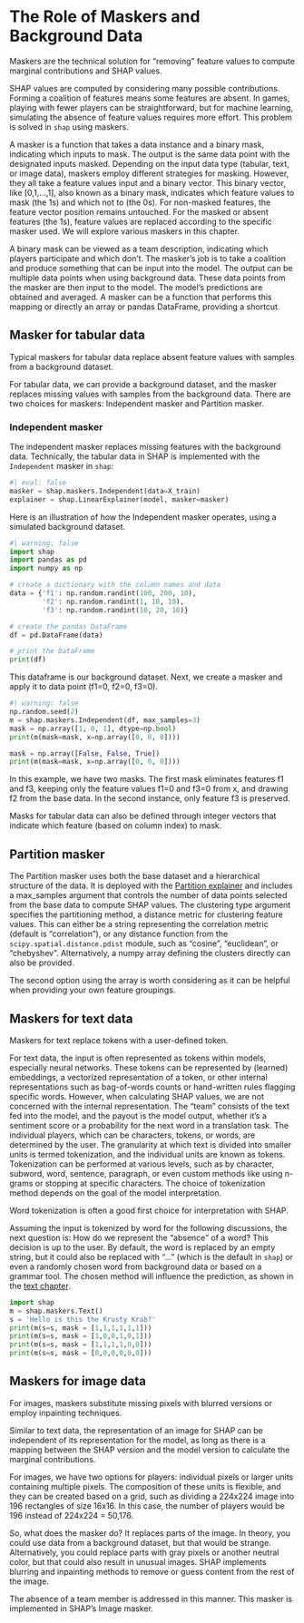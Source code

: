 # The Role of Maskers and Background Data {#maskers}

::: {.callout-note}
Maskers are the technical solution for "removing" feature values to compute marginal contributions and SHAP values.
:::


SHAP values are computed by considering many possible contributions.
Forming a coalition of features means some features are absent.
In games, playing with fewer players can be straightforward, but for machine learning, simulating the absence of feature values requires more effort.
This problem is solved in `shap` using maskers.

A masker is a function that takes a data instance and a binary mask, indicating which inputs to mask.
The output is the same data point with the designated inputs masked.
Depending on the input data type (tabular, text, or image data), maskers employ different strategies for masking.
However, they all take a feature values input and a binary vector.
This binary vector, like [0,1,...,1], also known as a binary mask, indicates which feature values to mask (the 1s) and which not to (the 0s).
For non-masked features, the feature vector position remains untouched.
For the masked or absent features (the 1s), feature values are replaced according to the specific masker used.
We will explore various maskers in this chapter.

A binary mask can be viewed as a team description, indicating which players participate and which don't.
The masker's job is to take a coalition and produce something that can be input into the model.
The output can be multiple data points when using background data.
These data points from the masker are then input to the model.
The model's predictions are obtained and averaged.
A masker can be a function that performs this mapping or directly an array or pandas DataFrame, providing a shortcut.

## Masker for tabular data

::: {.callout-note}
Typical maskers for tabular data replace absent feature values with samples from a background dataset.
:::

For tabular data, we can provide a background dataset, and the masker replaces missing values with samples from the background data.
There are two choices for maskers: Independent masker and Partition masker.

### Independent masker

The independent masker replaces missing features with the background data.
Technically, the tabular data in SHAP is implemented with the `Independent` masker in `shap`:

```python
#| eval: false
masker = shap.maskers.Independent(data=X_train)
explainer = shap.LinearExplainer(model, masker=masker)
```

Here is an illustration of how the Independent masker operates, using a simulated background dataset.

```python
#| warning: false
import shap
import pandas as pd
import numpy as np

# create a dictionary with the column names and data
data = {'f1': np.random.randint(100, 200, 10),
        'f2': np.random.randint(1, 10, 10),
        'f3': np.random.randint(10, 20, 10)}

# create the pandas DataFrame
df = pd.DataFrame(data)

# print the DataFrame
print(df)
```

This dataframe is our background dataset.
Next, we create a masker and apply it to data point (f1=0, f2=0, f3=0).

```python
#| warning: false
np.random.seed(2)
m = shap.maskers.Independent(df, max_samples=3)
mask = np.array([1, 0, 1], dtype=np.bool)
print(m(mask=mask, x=np.array([0, 0, 0])))

mask = np.array([False, False, True])
print(m(mask=mask, x=np.array([0, 0, 0])))
```

In this example, we have two masks.
The first mask eliminates features f1 and f3, keeping only the feature values f1=0 and f3=0 from x, and drawing f2 from the base data.
In the second instance, only feature f3 is preserved.

Masks for tabular data can also be defined through integer vectors that indicate which feature (based on column index) to mask.

## Partition masker

The Partition masker uses both the base dataset and a hierarchical structure of the data.
It is deployed with the [Partition explainer](#estimation) and includes a max_samples argument that controls the number of data points selected from the base data to compute SHAP values.
The clustering type argument specifies the partitioning method, a distance metric for clustering feature values.
This can either be a string representing the correlation metric (default is "correlation"), or any distance function from the `scipy.spatial.distance.pdist` module, such as "cosine", "euclidean", or "chebyshev".
Alternatively, a numpy array defining the clusters directly can also be provided.

The second option using the array is worth considering as it can be helpful when providing your own feature groupings.

## Maskers for text data

::: {.callout-note}
Maskers for text replace tokens with a user-defined token.
:::

For text data, the input is often represented as tokens within models, especially neural networks.
These tokens can be represented by (learned) embeddings, a vectorized representation of a token, or other internal representations such as bag-of-words counts or hand-written rules flagging specific words.
However, when calculating SHAP values, we are not concerned with the internal representation.
The "team" consists of the text fed into the model, and the payout is the model output, whether it's a sentiment score or a probability for the next word in a translation task.
The individual players, which can be characters, tokens, or words, are determined by the user.
The granularity at which text is divided into smaller units is termed tokenization, and the individual units are known as tokens.
Tokenization can be performed at various levels, such as by character, subword, word, sentence, paragraph, or even custom methods like using n-grams or stopping at specific characters.
The choice of tokenization method depends on the goal of the model interpretation.

:::{.callout-tip}

Word tokenization is often a good first choice for interpretation with SHAP.

:::

Assuming the input is tokenized by word for the following discussions, the next question is: How do we represent the "absence" of a word?
This decision is up to the user.
By default, the word is replaced by an empty string, but it could also be replaced with "..." (which is the default in `shap`) or even a randomly chosen word from background data or based on a grammar tool.
The chosen method will influence the prediction, as shown in the [text chapter](#text).


```python
import shap
m = shap.maskers.Text()
s = 'Hello is this the Krusty Krab?'
print(m(s=s, mask = [1,1,1,1,1,1]))
print(m(s=s, mask = [1,0,0,1,0,1]))
print(m(s=s, mask = [1,1,1,1,0,0]))
print(m(s=s, mask = [0,0,0,0,0,0]))
```

## Maskers for image data 

::: {.callout-note}

For images, maskers substitute missing pixels with blurred versions or employ inpainting techniques.

:::
Similar to text data, the representation of an image for SHAP can be independent of its representation for the model, as long as there is a mapping between the SHAP version and the model version to calculate the marginal contributions.

For images, we have two options for players: individual pixels or larger units containing multiple pixels.
The composition of these units is flexible, and they can be created based on a grid, such as dividing a 224x224 image into 196 rectangles of size 16x16.
In this case, the number of players would be 196 instead of 224x224 = 50,176.

So, what does the masker do?
It replaces parts of the image.
In theory, you could use data from a background dataset, but that would be strange.
Alternatively, you could replace parts with gray pixels or another neutral color, but that could also result in unusual images.
SHAP implements blurring and inpainting methods to remove or guess content from the rest of the image.


The absence of a team member is addressed in this manner.
This masker is implemented in SHAP's Image masker.

